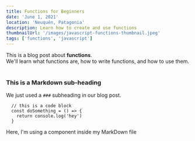 ```yaml
---
title: Functions for Beginners
date: 'June 1, 2021'
location: 'Neuquén, Patagonia'
description: Learn how to create and use functions
thumbnailUrl: '/images/javascript-functions-thumbnail.jpeg'
tags: ['functions', 'javascript']
---
```


<div>
  This is a blog post about <strong>functions</strong>. <br/>
  We'll learn what functions are, how to write functions, and how to use them.
</div>

<br/>

### This is a Markdown sub-heading
We just used a `###` subheading in our blog post.

```
  // this is a code block
  const doSomething = () => {
    return console.log('hey')
  }
```

<div>Here, I'm using a component inside my MarkDown file</div>
